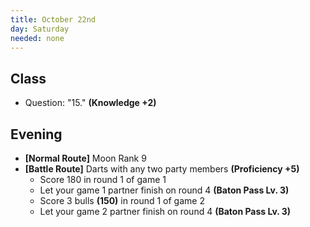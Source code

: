 ```yaml
---
title: October 22nd
day: Saturday
needed: none
---
```


## Class
- Question: "15." **(Knowledge +2)**

## Evening
- **[Normal Route]** Moon Rank 9
- **[Battle Route]** Darts with any two party members **(Proficiency
+5)**
    - Score 180 in round 1 of game 1
    - Let your game 1 partner finish on round 4 **(Baton Pass Lv. 3)**
    - Score 3 bulls **(150)** in round 1 of game 2
    - Let your game 2 partner finish on round 4 **(Baton Pass Lv. 3)**
